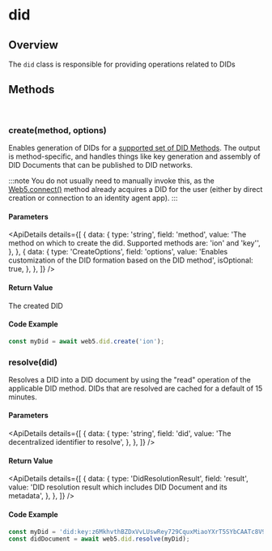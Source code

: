 
# did
## Overview
The `did` class is responsible for providing operations related to DIDs

<Divider type="slash"/>

<section class="api-docs">

## Methods

<br/>

### create(method, options)

Enables generation of DIDs for a [supported set of DID Methods](/docs/web5/learn/decentralized-identifiers#methods). The output is method-specific, and handles things like key generation and assembly of DID Documents that can be published to DID networks.

:::note
You do not usually need to manually invoke this, as the <a href="/api/web5-js/#connect">Web5.connect()</a> method already acquires a DID for the user (either by direct creation or connection to an identity agent app).
:::

#### Parameters

<ApiDetails
  details={[
    {
      data: {
        type: 'string',
        field: 'method',
        value: 'The method on which to create the did. Supported methods are: \'ion\' and \'key\'',
      },
    },
    {
      data: {
        type: 'CreateOptions',
        field: 'options',
        value: 'Enables customization of the DID formation based on the DID method',
        isOptional: true,
      },
    },
  ]}
/>


#### Return Value

The created DID

#### Code Example

<CodeSnippet function="createMyDid" />

```js
const myDid = await web5.did.create('ion');
```

<Divider type="slash"/>

### resolve(did)

Resolves a DID into a DID document by using the "read" operation of the applicable DID method. DIDs that are resolved are cached for a default of 15 minutes.

#### Parameters

<ApiDetails
  details={[
    {
      data: {
        type: 'string',
        field: 'did',
        value: 'The decentralized identifier to resolve',
      },
    },
  ]}
/>

#### Return Value

<ApiDetails
  details={[
    {
      data: {
        type: 'DidResolutionResult',
        field: 'result',
        value: 'DID resolution result which includes DID Document and its metadata',
      },
    },
  ]}
/>


#### Code Example

```js
const myDid = 'did:key:z6MkhvthBZDxVvLUswRey729CquxMiaoYXrT5SYbCAATc8V9';
const didDocument = await web5.did.resolve(myDid);
```

</section>
